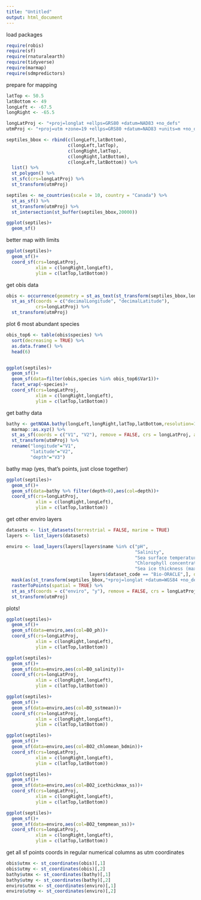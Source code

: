 ```yaml
---
title: "Untitled"
output: html_document
---
```


load packages

```r
require(robis)
require(sf)
require(rnaturalearth)
require(tidyverse)
require(marmap)
require(sdmpredictors)
```

prepare for mapping

```r
latTop <- 50.5
latBottom <- 49
longLeft <- -67.5
longRight <- -65.5

longLatProj <- "+proj=longlat +ellps=GRS80 +datum=NAD83 +no_defs"
utmProj <- "+proj=utm +zone=19 +ellps=GRS80 +datum=NAD83 +units=m +no_defs"

septiles_bbox <- rbind(c(longLeft,latBottom),
                       c(longLeft,latTop),
                       c(longRight,latTop),
                       c(longRight,latBottom),
                       c(longLeft,latBottom)) %>% 
  list() %>% 
  st_polygon() %>% 
  st_sfc(crs=longLatProj) %>% 
  st_transform(utmProj)

septiles <- ne_countries(scale = 10, country = "Canada") %>% 
  st_as_sf() %>% 
  st_transform(utmProj) %>% 
  st_intersection(st_buffer(septiles_bbox,20000))

ggplot(septiles)+
  geom_sf()
```

better map with limits

```r
ggplot(septiles)+
  geom_sf()+
  coord_sf(crs=longLatProj,
           xlim = c(longRight,longLeft),
           ylim = c(latTop,latBottom))
```

get obis data

```r
obis <- occurrence(geometry = st_as_text(st_transform(septiles_bbox,longLatProj))) %>% 
  st_as_sf(coords = c("decimalLongitude", "decimalLatitude"),
           crs=longLatProj) %>%
  st_transform(utmProj)

```

plot 6 most abundant species

```r
obis_top6 <- table(obis$species) %>% 
  sort(decreasing = TRUE) %>% 
  as.data.frame() %>% 
  head(6)


ggplot(septiles)+
  geom_sf()+
  geom_sf(data=filter(obis,species %in% obis_top6$Var1))+
  facet_wrap(~species)+
  coord_sf(crs=longLatProj,
           xlim = c(longRight,longLeft),
           ylim = c(latTop,latBottom))
```

get bathy data

```r
bathy <- getNOAA.bathy(longLeft,longRight,latTop,latBottom,resolution=1,keep = TRUE) %>% 
  marmap::as.xyz() %>%
  st_as_sf(coords = c("V1", "V2"), remove = FALSE, crs = longLatProj, agr = "constant") %>% 
  st_transform(utmProj) %>% 
  rename("longitude"="V1",
         "latitude"="V2",
         "depth"="V3")

```

bathy map (yes, that's points, just close together)

```r
ggplot(septiles)+
  geom_sf()+
  geom_sf(data=bathy %>% filter(depth<0),aes(col=depth))+
  coord_sf(crs=longLatProj,
           xlim = c(longRight,longLeft),
           ylim = c(latTop,latBottom))
```

get other enviro layers

```r
datasets <- list_datasets(terrestrial = FALSE, marine = TRUE)
layers <- list_layers(datasets)

enviro <- load_layers(layers[layers$name %in% c("pH",
                                                "Salinity",
                                                "Sea surface temperature (mean)",
                                                "Chlorophyll concentration (mean at min depth)",
                                                "Sea ice thickness (maximum)") & 
                               layers$dataset_code == "Bio-ORACLE",], datadir = getwd()) %>%
  mask(as(st_transform(septiles_bbox,"+proj=longlat +datum=WGS84 +no_defs +ellps=WGS84 +towgs84=0,0,0"),"Spatial")) %>% 
  rasterToPoints(spatial = TRUE) %>% 
  st_as_sf(coords = c("enviro", "y"), remove = FALSE, crs = longLatProj, agr = "constant") %>% 
  st_transform(utmProj)
```

plots!

```r
ggplot(septiles)+
  geom_sf()+
  geom_sf(data=enviro,aes(col=BO_ph))+
  coord_sf(crs=longLatProj,
           xlim = c(longRight,longLeft),
           ylim = c(latTop,latBottom))
```

```r
ggplot(septiles)+
  geom_sf()+
  geom_sf(data=enviro,aes(col=BO_salinity))+
  coord_sf(crs=longLatProj,
           xlim = c(longRight,longLeft),
           ylim = c(latTop,latBottom))
```
```r
ggplot(septiles)+
  geom_sf()+
  geom_sf(data=enviro,aes(col=BO_sstmean))+
  coord_sf(crs=longLatProj,
           xlim = c(longRight,longLeft),
           ylim = c(latTop,latBottom))
```

```r
ggplot(septiles)+
  geom_sf()+
  geom_sf(data=enviro,aes(col=BO2_chlomean_bdmin))+
  coord_sf(crs=longLatProj,
           xlim = c(longRight,longLeft),
           ylim = c(latTop,latBottom))
```

```r
ggplot(septiles)+
  geom_sf()+
  geom_sf(data=enviro,aes(col=BO2_icethickmax_ss))+
  coord_sf(crs=longLatProj,
           xlim = c(longRight,longLeft),
           ylim = c(latTop,latBottom))
```

```r
ggplot(septiles)+
  geom_sf()+
  geom_sf(data=enviro,aes(col=BO2_tempmean_ss))+
  coord_sf(crs=longLatProj,
           xlim = c(longRight,longLeft),
           ylim = c(latTop,latBottom))
```

get all sf points coords in regular numerical columns as utm coordinates

```r
obis$utmx <- st_coordinates(obis)[,1]
obis$utmy <- st_coordinates(obis)[,2]
bathy$utmx <- st_coordinates(bathy)[,1]
bathy$utmy <- st_coordinates(bathy)[,2]
enviro$utmx <- st_coordinates(enviro)[,1]
enviro$utmy <- st_coordinates(enviro)[,2]
```

